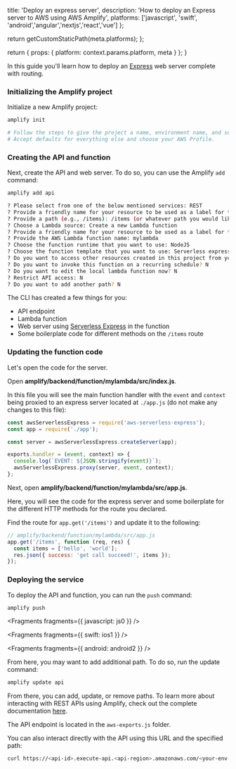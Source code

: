 
  title: 'Deploy an express server',
  description: 'How to deploy an Express server to AWS using AWS Amplify',
  platforms: ['javascript', 'swift', 'android','angular','nextjs','react','vue'] 
};

  return getCustomStaticPath(meta.platforms);
};

  return {
    props: {
      platform: context.params.platform,
      meta
    }
  };
}

In this guide you'll learn how to deploy an [Express](https://expressjs.com/) web server complete with routing.

### Initializing the Amplify project

Initialize a new Amplify project:

```sh
amplify init

# Follow the steps to give the project a name, environment name, and set the default text editor.
# Accept defaults for everything else and choose your AWS Profile.
```

### Creating the API and function

Next, create the API and web server. To do so, you can use the Amplify `add` command:

```sh
amplify add api

? Please select from one of the below mentioned services: REST
? Provide a friendly name for your resource to be used as a label for this category in the project: myapi
? Provide a path (e.g., /items): /items (or whatever path you would like)
? Choose a Lambda source: Create a new Lambda function
? Provide a friendly name for your resource to be used as a label for this category in the project: mylambda
? Provide the AWS Lambda function name: mylambda
? Choose the function runtime that you want to use: NodeJS
? Choose the function template that you want to use: Serverless express function
? Do you want to access other resources created in this project from your Lambda function? N
? Do you want to invoke this function on a recurring schedule? N
? Do you want to edit the local lambda function now? N
? Restrict API access: N
? Do you want to add another path? N
```

The CLI has created a few things for you:

- API endpoint
- Lambda function
- Web server using [Serverless Express](https://github.com/awslabs/aws-serverless-express) in the function
- Some boilerplate code for different methods on the `/items` route

### Updating the function code

Let's open the code for the server.

Open **amplify/backend/function/mylambda/src/index.js**.

In this file you will see the main function handler with the `event` and `context` being proxied to an express server located at `./app.js` (do not make any changes to this file):

```js
const awsServerlessExpress = require('aws-serverless-express');
const app = require('./app');

const server = awsServerlessExpress.createServer(app);

exports.handler = (event, context) => {
  console.log(`EVENT: ${JSON.stringify(event)}`);
  awsServerlessExpress.proxy(server, event, context);
};
```

Next, open **amplify/backend/function/mylambda/src/app.js**.

Here, you will see the code for the express server and some boilerplate for the different HTTP methods for the route you declared.

Find the route for `app.get('/items')` and update it to the following:

```js
// amplify/backend/function/mylambda/src/app.js
app.get('/items', function (req, res) {
  const items = ['hello', 'world'];
  res.json({ success: 'get call succeed!', items });
});
```

### Deploying the service

To deploy the API and function, you can run the `push` command:

```sh
amplify push
```


<Fragments fragments={{ javascript: js0 }} />


<Fragments fragments={{ swift: ios1 }} />


<Fragments fragments={{ android: android2 }} />

From here, you may want to add additional path. To do so, run the update command:

```sh
amplify update api
```

From there, you can add, update, or remove paths. To learn more about interacting with REST APIs using Amplify, check out the complete documentation [here](/lib/restapi/getting-started).

The API endpoint is located in the `aws-exports.js` folder.

You can also interact directly with the API using this URL and the specified path:

```sh
curl https://<api-id>.execute-api.<api-region>.amazonaws.com/<your-env-name>/items
```

